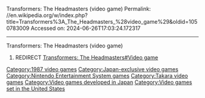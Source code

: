 Transformers: The Headmasters (video game)
Permalink: //en.wikipedia.org/w/index.php?title=Transformers%3A_The_Headmasters_%28video_game%29&oldid=1050783009
Accessed on: 2024-06-26T17:03:24.172317



------
Transformers: The Headmasters (video game)
#REDIRECT [[Transformers: The Headmasters#Video game]]
{{R to section}}

[[Category:1987 video games]]
[[Category:Japan-exclusive video games]]
[[Category:Nintendo Entertainment System games]]
[[Category:Takara video games]]
[[Category:Video games developed in Japan]]
[[Category:Video games set in the United States]]